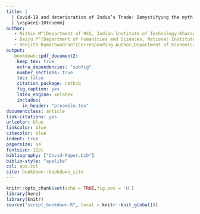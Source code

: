 ```yaml
---
title: |
  | Covid-19 and deterioration of India’s Trade: Demystifying the myth
  | \vspace{-10truemm}
author:
   - Nithin M^[Department of HSS, Indian Institute of Technology-Kharagpur, write2nithinm@iitkgp.ac.in]
   - Baiju P^[Department of Humanities and Sciences, National Institute of Technology-Goa, baijup@nitgoa.ac.in]
   - Renjith Ramachandran^[Corresponding Author,Department of Economics,Indian Institute of Management-Ranchi,renjith.r@iimranchi.ac.in]
output:
   bookdown::pdf_document2:
    keep_tex: true
    extra_dependencies: "subfig"
    number_sections: true
    toc: false
    citation_package: natbib 
    fig_caption: yes 
    latex_engine: xelatex      
    includes:
      in_header: "preamble.tex"
documentclass: article
link-citations: yes
urlcolor: blue
linkcolor: blue
citecolor: blue 
indent: true
papersize: a4
fontsize: 12pt
bibliography: ["Covid-Paper.bib"]
biblio-style: "apalike"
csl: apa.csl
site: bookdown::bookdown_site
---
```

```r
knitr::opts_chunk$set(echo = TRUE,fig.pos = 'H')
library(here)
library(knitr)
source("script_bookdown.R", local = knitr::knit_global())
```




